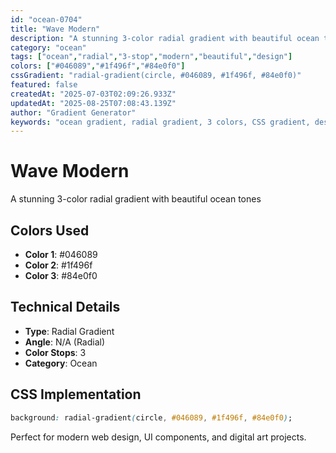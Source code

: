 ```yaml
---
id: "ocean-0704"
title: "Wave Modern"
description: "A stunning 3-color radial gradient with beautiful ocean tones"
category: "ocean"
tags: ["ocean","radial","3-stop","modern","beautiful","design"]
colors: ["#046089","#1f496f","#84e0f0"]
cssGradient: "radial-gradient(circle, #046089, #1f496f, #84e0f0)"
featured: false
createdAt: "2025-07-03T02:09:26.933Z"
updatedAt: "2025-08-25T07:08:43.139Z"
author: "Gradient Generator"
keywords: "ocean gradient, radial gradient, 3 colors, CSS gradient, design, #046089, #1f496f, #84e0f0"
---
```


# Wave Modern

A stunning 3-color radial gradient with beautiful ocean tones

## Colors Used
- **Color 1**: #046089
- **Color 2**: #1f496f
- **Color 3**: #84e0f0

## Technical Details
- **Type**: Radial Gradient
- **Angle**: N/A (Radial)
- **Color Stops**: 3
- **Category**: Ocean

## CSS Implementation
```css
background: radial-gradient(circle, #046089, #1f496f, #84e0f0);
```

Perfect for modern web design, UI components, and digital art projects.
